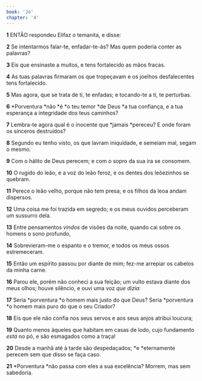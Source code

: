 ```yaml
---
book: 'Jó'
chapter: '4'
---
```


**1** ENTÃO respondeu Elifaz o temanita, e disse:

**2** Se intentarmos falar-te, enfadar-te-ás? Mas quem poderia conter as palavras?

**3** Eis que ensinaste a muitos, e tens fortalecido as mãos fracas.

**4** As tuas palavras firmaram os que tropeçavam e os joelhos desfalecentes tens fortalecido.

**5** Mas agora, que se trata de ti, te enfadas; e tocando-te a ti, te perturbas.

**6** *Porventura *não *é *o teu temor *de Deus *a tua confiança, e a tua esperança a integridade dos teus caminhos?

**7** Lembra-te agora qual é o inocente que *jamais *pereceu? E onde foram os sinceros destruídos?

**8** Segundo eu tenho visto, os que lavram iniquidade, e semeiam mal, segam o mesmo.

**9** Com o hálito de Deus perecem; e com o sopro da sua ira se consomem.

**10** O rugido do leão, e a voz do leão feroz, e os dentes dos leõezinhos se quebram.

**11** Perece o leão velho, porque não tem presa; e os filhos da leoa andam dispersos.

**12** Uma coisa me foi trazida em segredo; e os meus ouvidos perceberam um sussurro dela.

**13** Entre pensamentos _vindos_ de visões da noite, quando cai sobre os homens o sono profundo,

**14** Sobrevieram-me o espanto e o tremor, e todos os meus ossos estremeceram.

**15** Então um espírito passou por diante de mim; fez-me arrepiar os cabelos da minha carne.

**16** Parou ele, porém não conheci a sua feição; um vulto estava diante dos meus olhos; houve silêncio, e ouvi uma voz _que dizia:_

**17** Seria *porventura *o homem mais justo do que Deus? Seria *porventura *o homem mais puro do que o seu Criador?

**18** Eis que ele não confia nos seus servos e aos seus anjos atribui loucura;

**19** Quanto menos àqueles que habitam em casas de lodo, cujo fundamento _está_ no pó, e são esmagados como a traça!

**20** Desde a manhã até à tarde são despedaçados; *e *eternamente perecem sem que disso se faça caso.

**21** *Porventura *não passa com eles a sua excelência? Morrem, mas sem sabedoria.
